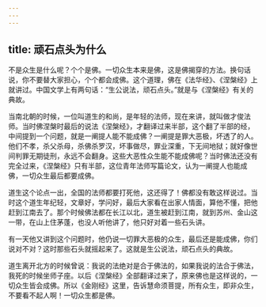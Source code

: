 ```yaml
---
---
---
```

title: 顽石点头为什么
---




不是众生是什么呢？个个是佛。一切众生本来是佛，这是佛揭穿的方法。换句话说，你不要替大家担心，个个都会成佛。这个道理，佛在《法华经》、《涅槃经》上就讲过。中国文学上有两句话：“生公说法，顽石点头。”就是与《涅槃经》有关的典故。

当南北朝的时候，一位叫道生的和尚，是年轻的法师，现在来讲，就叫做才俊法师。当时佛涅槃时最后的说法《涅槃经》，才翻译过来半部，这个翻了半部的经，中间提到一个问题，就是一阐提人能不能成佛？一阐提是罪大恶极，坏透了的人。他们不孝，杀父杀母，杀佛杀罗汉，坏事做尽，罪业深重，下无间地狱；就好像世间判罪无期徒刑，永远不会翻身。这些大恶性众生能不能成佛呢？当时佛法还没有完全过来，《涅槃经》只有半部，这位青年法师写篇论文，认为一阐提人也能成佛，一切众生最后都要成佛。

道生这个论点一出，全国的法师都要打死他，这还得了！佛都没有敢这样说过。当时这个道生年纪轻，文章好，学问好，最后大家看在出家人情面，算他不懂，把他赶到江南去了。那个时候佛法都在长江以北，道生被赶到江南，就到苏州、金山这一带，在山上住茅蓬，也没人听他讲了，他只好对着一些石头讲。

有一天他又讲到这个问题时，他仍说一切罪大恶极的众生，最后还是能成佛，你们说对不对？这时那些石头就摇起来了。这就是生公说法，顽石点头的典故。

道生离开北方的时候曾说：我说的法绝对是合于佛法的，如果我说的法合于佛法，我死的时候坐师子座。以后《涅槃经》全部翻译过来了，原来佛也是这样说的，一切众生皆会成佛。所以《金刚经》这里，告诉慧命须菩提，所有众生，即非众生，不要看不起人啊！一切众生都是佛。